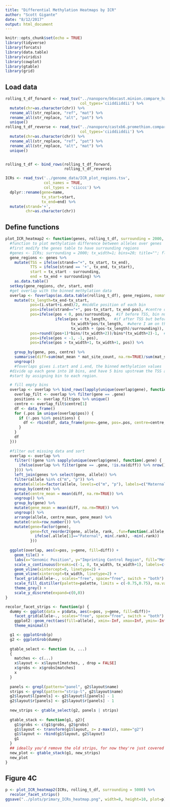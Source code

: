 ```yaml
---
title: "Differential Methylation Heatmaps by ICR"
author: "Scott Gigante"
date: "8/12/2017"
output: html_document
---
```


```r
knitr::opts_chunk$set(echo = TRUE)
library(tidyverse)
library(forcats)
library(data.table)
library(viridis)
library(cowplot)
library(gtable)
library(grid)
```

## Load data

```r
rolling_t_df_forward <- read_tsv("../nanopore/b6xcast.minion.compare_haplotype_methylation.tsv",
                                 col_types='ciiddiiddii') %>%
  mutate(chr=as.character(chr)) %>%
  rename_all(str_replace, "ref", "mat") %>%
  rename_all(str_replace, "alt", "pat") %>%
  unique()
rolling_t_df_reverse <- read_tsv("../nanopore/castxb6.promethion.compare_haplotype_methylation.tsv",
                                 col_types='ciiddiiddii') %>%
  mutate(chr=as.character(chr)) %>%
  rename_all(str_replace, "ref", "pat") %>%
  rename_all(str_replace, "alt", "mat") %>%
  unique()


rolling_t_df <- bind_rows(rolling_t_df_forward,
                          rolling_t_df_reverse)

ICRs <- read_tsv('../genome_data/ICR_plot_regions.tsv',
                 col_names = TRUE,
                 col_types = 'ciiccc') %>%
  dplyr::rename(gene=name,
                tx_start=start,
                tx_end=end) %>%
  mutate(strand='+',
         chr=as.character(chr))
```

## Define functions

```r
plot_ICR_heatmap2 <- function(genes, rolling_t_df, surrounding = 2000, tx_width=1, bins=20, title="", palette="RdBu") {
  #function to plot methylation difference between alleles over genes
  #first modify the genes table to have surrounding regions
  #genes <- ICRs; surrounding = 2000; tx_width=1; bins=20; title=""; flip = FALSE; palette="RdBu"
  gene_regions <- genes %>% 
    mutate(TSS = ifelse(strand=="+", tx_start, tx_end), 
           TTS = ifelse(strand == '+', tx_end, tx_start), 
           start = tx_start - surrounding, 
           end = tx_end + surrounding) %>% 
    as.data.table()
  setkey(gene_regions, chr, start, end)
  #get overlap with the binned methylation data
  overlap <- foverlaps(as.data.table(rolling_t_df), gene_regions, nomatch = 0) %>%
    mutate(tx_length=tx_end-tx_start,
           pos=(i.start+i.end)/2, #middle position of each bin
           pos=ifelse(strand=="+", pos-tx_start, tx_end-pos), #centre on TSS, which is now 0
           pos=ifelse(pos < 0, pos/surrounding,  #if before TSS, bin number is 
                      ifelse(pos < tx_length,   #if after TSS but before TTS,
                             tx_width*pos/tx_length,  #where I am on the transcript, times scale factor
                             tx_width + (pos-tx_length)/surrounding)), #if after TTS, 
           pos=round((pos+1)*bins/(tx_width+2))/bins*(tx_width+2)-1,  #map back to -1;2, but now it's discrete
           pos=ifelse(pos < -1, -1, pos),
           pos=ifelse(pos > tx_width+1, tx_width+1, pos)) %>%
    
    group_by(gene, pos, centre) %>%
    summarise(diff=sum(mat_mean * mat_site_count, na.rm=TRUE)/sum(mat_site_count, na.rm=TRUE)-sum(pat_mean * pat_site_count, na.rm=TRUE)/sum(pat_site_count, na.rm=TRUE)) %>%
    ungroup()
    #foverlaps gives i.start and i.end, the binned methylation values
  #divide up each gene into 10 bins, and have 5 bins upstream the TSS and 5 downstream of the TSS. Then in each bin, calculate the average difference in methylation.
  #start by assigning bin to each region.

  # fill empty bins
  overlap <- overlap %>% bind_rows(lapply(unique(overlap$gene), function(.gene) {
    overlap_filt <- overlap %>% filter(gene == .gene)
    positions <- overlap_filt$pos %>% unique()
    centre <- overlap_filt$centre[1]
    df <- data_frame()
    for (.pos in unique(overlap$pos)) {
      if (!.pos %in% positions) {
        df <- rbind(df, data_frame(gene=.gene, pos=.pos, centre=centre, diff=NA))
      }
    } 
    df
  }))
  
  #filter out missing data and sort
  overlap <- overlap %>% 
    filter(!(gene %in% sapply(unique(overlap$gene), function(.gene) {
      ifelse(overlap %>% filter(gene == .gene, !is.na(diff)) %>% nrow() == 0, .gene, "")
    }))) %>%
    left_join(genes %>% select(gene, allele)) %>%
    filter(allele %in% c("m", "p")) %>%
    mutate(allele=factor(allele, levels=c("m", "p"), labels=c("Maternal", "Paternal"))) %>%
    group_by(centre) %>%
    mutate(centre_mean = mean(diff, na.rm=TRUE)) %>%
    ungroup() %>%
    group_by(gene) %>%
    mutate(gene_mean = mean(diff, na.rm=TRUE)) %>%
    ungroup() %>%
    arrange(allele, centre_mean, gene_mean) %>%
    mutate(rank=row_number()) %>%
    mutate(gene=factor(gene),
           gene=fct_reorder2(gene, allele, rank, .fun=function(.allele, .rank) {
             ifelse(.allele[1]=="Paternal", min(.rank), -min(.rank))
           }))
  
  ggplot(overlap, aes(x=pos, y=gene, fill=diff)) +
    geom_tile() + 
    labs(x="Genomic Position", y="Imprinting Control Region", fill="Methylation\nDifference", title=title) +
    scale_x_continuous(breaks=c(-1, 0, tx_width, tx_width+1), labels=c(paste0("-", surrounding/1000, " kb"), "ICR start", "ICR end", paste0("+", surrounding/1000, " kb")), expand = c(0, 0)) +
    geom_vline(xintercept=0, linetype=2) +
    geom_vline(xintercept=tx_width, linetype=2) +
    facet_grid(allele~., scales="free", space="free", switch = "both") +
    scale_fill_distiller(palette=palette, limits = c(-0.75,0.75), na.value = 'grey70') +
    theme_grey() + 
    scale_y_discrete(expand=c(0,0))
}
```

```r
recolor_facet_strips <- function(p) {
  dummy <- ggplot(data = p$data, aes(x=pos, y=gene, fill=diff))+
    facet_grid(allele~., scales="free", space="free", switch = "both") +
    ggplot2::geom_rect(aes(fill=allele), xmin=-Inf, xmax=Inf, ymin=-Inf, ymax=Inf) +
    theme_minimal()

  g1 <- ggplotGrob(p)
  g2 <- ggplotGrob(dummy)
  
  gtable_select <- function (x, ...) 
  {
    matches <- c(...)
    x$layout <- x$layout[matches, , drop = FALSE]
    x$grobs <- x$grobs[matches]
    x
  }
  
  panels <- grepl(pattern="panel", g2$layout$name)
  strips <- grepl(pattern="strip-l", g2$layout$name)
  g2$layout$l[panels] <- g2$layout$l[panels] - 1
  g2$layout$r[panels] <- g2$layout$r[panels] - 1
  
  new_strips <- gtable_select(g2, panels | strips)
  
  gtable_stack <- function(g1, g2){
    g1$grobs <- c(g1$grobs, g2$grobs)
    g1$layout <- transform(g1$layout, z= z-max(z), name="g2")
    g1$layout <- rbind(g1$layout, g2$layout)
    g1
  }
  ## ideally you'd remove the old strips, for now they're just covered
  new_plot <- gtable_stack(g1, new_strips)
  new_plot
}
```

## Figure 4C

```r
p <- plot_ICR_heatmap2(ICRs, rolling_t_df, surrounding = 5000) %>%
  recolor_facet_strips()
ggsave("../plots/primary_ICRs_heatmap.png", width=8, height=10, plot=p)
```
